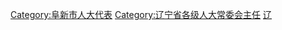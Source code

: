 [[Category:阜新市人大代表|Category:阜新市人大代表]]
[[Category:辽宁省各级人大常委会主任|Category:辽宁省各级人大常委会主任]]
[[Category:设区的市人大常委会主任|辽]]